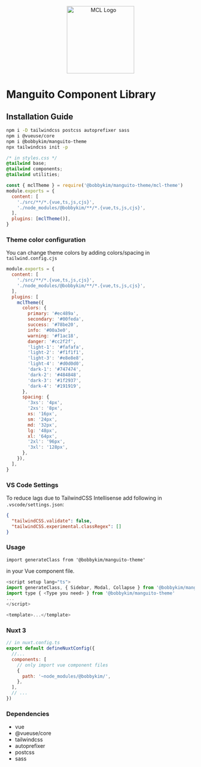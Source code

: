 
<Meta title="Introduction/Installation" />

<p align="center">
  <img width="180" src="/mcl-logo-square.png" alt="MCL Logo" />
</p>

# Manguito Component Library

## Installation Guide

```zsh
npm i -D tailwindcss postcss autoprefixer sass
npm i @vueuse/core
npm i @bobbykim/manguito-theme
npx tailwindcss init -p
```

```css
/* in styles.css */
@tailwind base;
@tailwind components;
@tailwind utilities;
```

```js
const { mclTheme } = require('@bobbykim/manguito-theme/mcl-theme')
module.exports = {
  content: [
    './src/**/*.{vue,ts,js,cjs}',
    './node_modules/@bobbykim/**/*.{vue,ts,js,cjs}',
  ],
  plugins: [mclTheme()],
}
```

### Theme color configuration

You can change theme colors by adding colors/spacing in `tailwind.config.cjs`

```js
module.exports = {
  content: [
    './src/**/*.{vue,ts,js,cjs}',
    './node_modules/@bobbykim/**/*.{vue,ts,js,cjs}',
  ],
  plugins: [
    mclTheme({
      colors: {
        primary: '#ec489a',
        secondary: '#00feda',
        success: '#78be20',
        info: '#00a3e0',
        warning: '#f1ac18',
        danger: '#cc2f2f',
        'light-1': '#fafafa',
        'light-2': '#f1f1f1',
        'light-3': '#e8e8e8',
        'light-4': '#d0d0d0',
        'dark-1': '#747474',
        'dark-2': '#484848',
        'dark-3': '#1f2937',
        'dark-4': '#191919',
      },
      spacing: {
        '3xs': '4px',
        '2xs': '8px',
        xs: '16px',
        sm: '24px',
        md: '32px',
        lg: '48px',
        xl: '64px',
        '2xl': '96px',
        '3xl': '128px',
      },
    }),
  ],
}
```

### VS Code Settings

To reduce lags due to TailwindCSS Intellisense add following in `.vscode/settings.json`:

```json
{
  "tailwindCSS.validate": false,
  "tailwindCSS.experimental.classRegex": []
}
```

### Usage

`import generateClass from '@bobbykim/manguito-theme'`

in your Vue component file.

```js
<script setup lang="ts">
import generateClass, { Sidebar, Modal, Collapse } from '@bobbykim/manguito-theme'
import type { <Type you need> } from '@bobbykim/manguito-theme'
...
</script>

<template>...</template>
```

### Nuxt 3

```js
// in nuxt.config.ts
export default defineNuxtConfig({
  //...
  components: [
    // only import vue component files
    {
      path: '~node_modules/@bobbykim/',
    },
  ],
  // ...
})
```

### Dependencies

- vue
- @vueuse/core
- tailwindcss
- autoprefixer
- postcss
- sass
